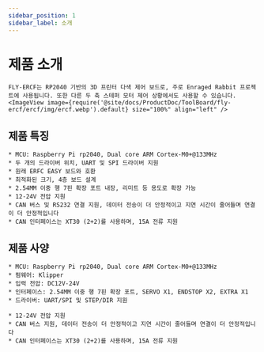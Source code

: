 ```yaml
---
sidebar_position: 1
sidebar_label: 소개
---
```


# 제품 소개

    FLY-ERCF는 RP2040 기반의 3D 프린터 다색 제어 보드로, 주로 Enraged Rabbit 프로젝트에 사용됩니다. 또한 다른 두 축 스테퍼 모터 제어 상황에서도 사용할 수 있습니다.
    <ImageView image={require('@site/docs/ProductDoc/ToolBoard/fly-ercf/ercf/img/ercf.webp').default} size="100%" align="left" />

## 제품 특징

    * MCU: Raspberry Pi rp2040, Dual core ARM Cortex-M0+@133MHz
    * 두 개의 드라이버 위치, UART 및 SPI 드라이버 지원
    * 원래 ERFC EASY 보드와 호환
    * 최적화된 크기, 4층 보드 설계
    * 2.54MM 이중 행 7핀 확장 포트 내장, 리미트 등 용도로 확장 가능
    * 12-24V 전압 지원
    * CAN 버스 및 RS232 연결 지원, 데이터 전송이 더 안정적이고 지연 시간이 줄어들며 연결이 더 안정적입니다
    * CAN 인터페이스는 XT30 (2+2)를 사용하며, 15A 전류 지원

## 제품 사양

    * MCU: Raspberry Pi rp2040, Dual core ARM Cortex-M0+@133MHz
    * 펌웨어: Klipper
    * 입력 전압: DC12V-24V
    * 인터페이스: 2.54MM 이중 행 7핀 확장 포트, SERVO X1, ENDSTOP X2, EXTRA X1
    * 드라이버: UART/SPI 및 STEP/DIR 지원

    * 12-24V 전압 지원
    * CAN 버스 지원, 데이터 전송이 더 안정적이고 지연 시간이 줄어들며 연결이 더 안정적입니다
    * CAN 인터페이스는 XT30 (2+2)를 사용하며, 15A 전류 지원